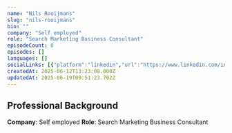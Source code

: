 ```yaml
---
name: "Nils Rooijmans"
slug: "nils-rooijmans"
bio: ""
company: "Self employed"
role: "Search Marketing Business Consultant"
episodeCount: 0
episodes: []
languages: []
socialLinks: [{"platform":"linkedin","url":"https://www.linkedin.com/in/nilsrooijmans"}]
createdAt: 2025-06-12T13:23:08.000Z
updatedAt: 2025-06-19T09:51:23.702Z
---
```


## Professional Background

**Company**: Self employed
**Role**: Search Marketing Business Consultant
